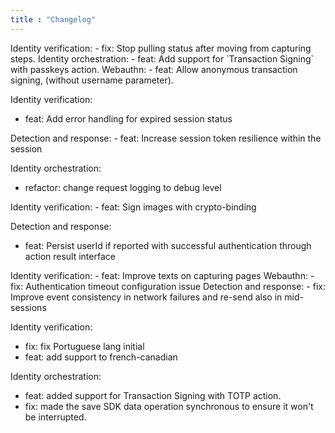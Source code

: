 ---
title : "Changelog"
---

<Update label="Feb. 2, 2025" description="v1.10.4">
  Identity verification:
  - fix: Stop pulling status after moving from capturing steps.
</Update>

<Update label="Jan. 19, 2025" description="v1.10.3">
  Identity orchestration:
  - feat: Add support for `Transaction Signing` with passkeys action.
</Update>

<Update label="Jan. 12, 2025" description="v1.10.2">
  Webauthn:
  - feat: Allow anonymous transaction signing, (without username parameter).
  
  Identity verification:
  - feat: Add error handling for expired session status
</Update>

<Update label="Dec. 22, 2024" description="v1.10.1">
  Detection and response:
  - feat: Increase session token resilience within the session
  
  Identity orchestration:
  - refactor: change request logging to debug level
</Update>

<Update label="Nov. 17, 2024" description="v1.10.0">
  Identity verification:
  - feat: Sign images with crypto-binding
  
  Detection and response:
  - feat: Persist userId if reported with successful authentication through action result interface
</Update>

<Update label="Oct. 20, 2024" description="v1.9.12">
  Identity verification:
  - feat: Improve texts on capturing pages
</Update>

<Update label="Oct. 13, 2024" description="v1.9.11">
  Webauthn:
  - fix: Authentication timeout configuration issue
</Update>

<Update label="Sep. 22, 2024" description="v1.9.10">
  Detection and response:
  - fix: Improve event consistency in network failures and re-send also in mid-sessions
  
  Identity verification:
  - fix: fix Portuguese lang initial
  - feat: add support to french-canadian
  
  Identity orchestration:
  - feat: added support for Transaction Signing with TOTP action.
  - fix: made the save SDK data operation synchronous to ensure it won't be interrupted.
</Update>